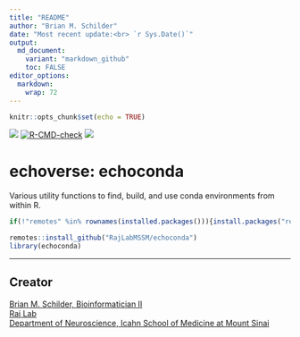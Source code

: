 ```yaml
---
title: "README"
author: "Brian M. Schilder"
date: "Most recent update:<br> `r Sys.Date()`"
output: 
  md_document:
    variant: "markdown_github"
    toc: FALSE
editor_options: 
  markdown: 
    wrap: 72
---
```


```r
knitr::opts_chunk$set(echo = TRUE)
```

<!-- badges: start --> 
<!-- badger::badge_codecov() --> 
<!-- badger::badge_last_commit()  -->
<!-- badger::badge_license() -->
[![](https://codecov.io/gh/RajLabMSSM/echoconda/branch/main/graph/badge.svg)](https://codecov.io/gh/RajLabMSSM/echoconda)
[![R-CMD-check](https://github.com/RajLabMSSM/echoconda/workflows/R-full/badge.svg)](https://github.com/RajLabMSSM/echoconda/actions)
[![](https://img.shields.io/github/last-commit/RajLabMSSM/echoconda.svg)](https://github.com/RajLabMSSM/echoconda/commits/main)
<!-- badges: end --> 


# echoverse: echoconda 

Various utility functions to find, build, and use conda environments from within R.
 
```r
if(!"remotes" %in% rownames(installed.packages())){install.packages("remotes")}

remotes::install_github("RajLabMSSM/echoconda")
library(echoconda)
```

<hr>

## Creator

<a href="https://bschilder.github.io/BMSchilder/" target="_blank">Brian
M. Schilder, Bioinformatician II</a>  
<a href="https://rajlab.org" target="_blank">Raj Lab</a>  
<a href="https://icahn.mssm.edu/about/departments/neuroscience" target="_blank">Department
of Neuroscience, Icahn School of Medicine at Mount Sinai</a>  
